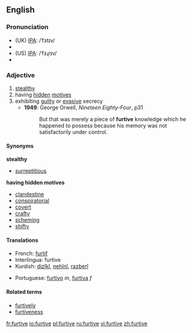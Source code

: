 ==English==
===Pronunciation===
*(UK) [[IPA]]: /ˈfɜtɪv/
*{{audio|en-uk-Furtive.ogg|Audio (UK)}}
*(US) [[IPA]]: /ˈfɜɻɾɪv/
*{{audio|en-us-furtive.ogg|Audio (US)}}

===Adjective===
{{en-adj}}

# [[stealthy]]
# having [[hidden]] [[motive]]s
# exhibiting [[guilty]] or [[evasive]] secrecy
#*'''1949''': George Orwell, ''Nineteen Eighty-Four'', p31
#*:But that was merely a piece of '''furtive''' knowledge which he happened to possess because his memory was not satisfactorily under control.

====Synonyms====
'''stealthy'''
*[[surreptitious]]

'''having hidden motives'''
*[[clandestine]]
*[[conspiratorial]]
*[[covert]]
*[[crafty]]
*[[scheming]]
*[[shifty]]

====Translations====
{{top}}
*French: [[furtif]]
*Interlingua: furtive
*Kurdish: [[dizîkî]], [[nehînî]], [[razberî]]
{{mid}}
*Portuguese: [[furtivo]] ''m'', [[furtiva]] ''f''
{{bottom}}

====Related terms====
* [[furtively]]
* [[furtiveness]]

[[fr:furtive]]
[[io:furtive]]
[[pl:furtive]]
[[ru:furtive]]
[[vi:furtive]]
[[zh:furtive]]